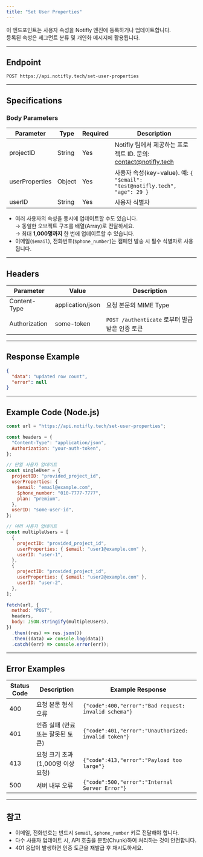 ```yaml
---
title: "Set User Properties"
---
```


이 엔드포인트는 사용자 속성을 Notifly 엔진에 등록하거나 업데이트합니다.  
등록된 속성은 세그먼트 분류 및 개인화 메시지에 활용됩니다.

---

## Endpoint

`POST https://api.notifly.tech/set-user-properties`

---

## Specifications

### Body Parameters

| Parameter      | Type   | Required | Description                                                                                    |
| -------------- | ------ | -------- | ---------------------------------------------------------------------------------------------- |
| projectID      | String | Yes      | Notifly 팀에서 제공하는 프로젝트 ID. 문의: contact@notifly.tech                               |
| userProperties | Object | Yes      | 사용자 속성(key-value). 예: `{ "$email": "test@notifly.tech", "age": 29 }`                    |
| userID         | String | Yes      | 사용자 식별자                                                                                  |

- 여러 사용자의 속성을 동시에 업데이트할 수도 있습니다.  
  → 동일한 오브젝트 구조를 배열(Array)로 전달하세요.  
  → 최대 **1,000명까지** 한 번에 업데이트할 수 있습니다.
- 이메일(`$email`), 전화번호(`$phone_number`)는 캠페인 발송 시 필수 식별자로 사용됩니다.

---

## Headers

| Parameter     | Value            | Description                                                |
| --------------| ---------------- | ---------------------------------------------------------- |
| Content-Type  | application/json | 요청 본문의 MIME Type                                      |
| Authorization | some-token       | `POST /authenticate` 로부터 발급받은 인증 토큰             |

---

## Response Example

```json
{
  "data": "updated row count",
  "error": null
}
```

---

## Example Code (Node.js)

```js
const url = "https://api.notifly.tech/set-user-properties";

const headers = {
  "Content-Type": "application/json",
  Authorization: "your-auth-token",
};

// 단일 사용자 업데이트
const singleUser = {
  projectID: "provided_project_id",
  userProperties: {
    $email: "email@example.com",
    $phone_number: "010-7777-7777",
    plan: "premium",
  },
  userID: "some-user-id",
};

// 여러 사용자 업데이트
const multipleUsers = [
  {
    projectID: "provided_project_id",
    userProperties: { $email: "user1@example.com" },
    userID: "user-1",
  },
  {
    projectID: "provided_project_id",
    userProperties: { $email: "user2@example.com" },
    userID: "user-2",
  },
];

fetch(url, {
  method: "POST",
  headers,
  body: JSON.stringify(multipleUsers),
})
  .then((res) => res.json())
  .then((data) => console.log(data))
  .catch((err) => console.error(err));
```

---

## Error Examples

| Status Code | Description                         | Example Response |
| ------------ | ----------------------------------- | ---------------- |
| 400          | 요청 본문 형식 오류                 | `{"code":400,"error":"Bad request: invalid schema"}` |
| 401          | 인증 실패 (만료 또는 잘못된 토큰)  | `{"code":401,"error":"Unauthorized: invalid token"}` |
| 413          | 요청 크기 초과 (1,000명 이상 요청) | `{"code":413,"error":"Payload too large"}` |
| 500          | 서버 내부 오류                      | `{"code":500,"error":"Internal Server Error"}` |

---

## 참고

- 이메일, 전화번호는 반드시 `$email`, `$phone_number` 키로 전달해야 합니다.  
- 다수 사용자 업데이트 시, API 호출을 분할(Chunk)하여 처리하는 것이 안전합니다.  
- 401 응답이 발생하면 인증 토큰을 재발급 후 재시도하세요.